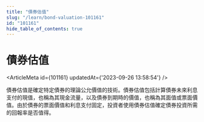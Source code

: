 ```yaml
---
title: "債券估值"
slug: "/learn/bond-valuation-101161"
id: "101161"
hide_table_of_contents: true
---
```



# 債券估值

<ArticleMeta id={101161} updatedAt={'2023-09-26 13:58:54'} />
<div className='border-solid border-b border-t-0 my-4 border-[var(--ifm-color-gray-300)]' />

債券估值是確定特定債券的理論公允價值的技術。債券估值包括計算債券未來利息支付的現值，也稱為其現金流量，以及債券到期時的價值，也稱為其面值或票面價值。由於債券的票面價值和利息支付固定，投資者使用債券估值確定債券投資所需的回報率是否值得。

